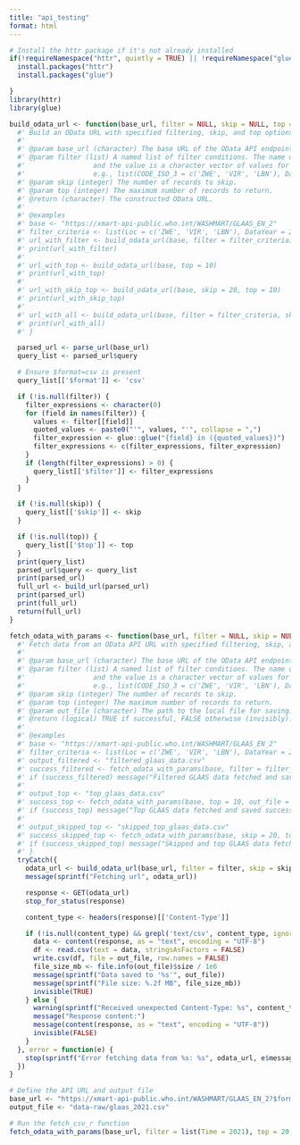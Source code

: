 ```yaml
---
title: "api_testing"
format: html
---
```


```r
# Install the httr package if it's not already installed
if(!requireNamespace("httr", quietly = TRUE) || !requireNamespace("glue", quietly = TRUE)){
  install.packages("httr")
  install.packages("glue")

}
library(httr)
library(glue)

build_odata_url <- function(base_url, filter = NULL, skip = NULL, top = NULL) {
  #' Build an OData URL with specified filtering, skip, and top options.
  #'
  #' @param base_url (character) The base URL of the OData API endpoint.
  #' @param filter (list) A named list of filter conditions. The name of the list element is the field,
  #'                 and the value is a character vector of values for 'in' filtering.
  #'                 e.g., list(CODE_ISO_3 = c('ZWE', 'VIR', 'LBN'), DataYear = 2022).
  #' @param skip (integer) The number of records to skip.
  #' @param top (integer) The maximum number of records to return.
  #' @return (character) The constructed OData URL.
  #'
  #' @examples
  #' base <- "https://xmart-api-public.who.int/WASHMART/GLAAS_EN_2"
  #' filter_criteria <- list(Loc = c('ZWE', 'VIR', 'LBN'), DataYear = 2021)
  #' url_with_filter <- build_odata_url(base, filter = filter_criteria)
  #' print(url_with_filter)
  #'
  #' url_with_top <- build_odata_url(base, top = 10)
  #' print(url_with_top)
  #'
  #' url_with_skip_top <- build_odata_url(base, skip = 20, top = 10)
  #' print(url_with_skip_top)
  #'
  #' url_with_all <- build_odata_url(base, filter = filter_criteria, skip = 20, top = 10)
  #' print(url_with_all)
  #' }

  parsed_url <- parse_url(base_url)
  query_list <- parsed_url$query

  # Ensure $format=csv is present
  query_list[['$format']] <- 'csv'

  if (!is.null(filter)) {
    filter_expressions <- character(0)
    for (field in names(filter)) {
      values <- filter[[field]]
      quoted_values <- paste0("'", values, "'", collapse = ",")
      filter_expression <- glue::glue("{field} in ({quoted_values})")
      filter_expressions <- c(filter_expressions, filter_expression)
    }
    if (length(filter_expressions) > 0) {
      query_list[['$filter']] <- filter_expressions
    }
  }

  if (!is.null(skip)) {
    query_list[['$skip']] <- skip
  }

  if (!is.null(top)) {
    query_list[['$top']] <- top
  }
  print(query_list)
  parsed_url$query <- query_list
  print(parsed_url)
  full_url <- build_url(parsed_url)
  print(parsed_url)
  print(full_url)
  return(full_url)
}
```

```r
fetch_odata_with_params <- function(base_url, filter = NULL, skip = NULL, top = NULL, out_file) {
  #' Fetch data from an OData API URL with specified filtering, skip, and top options, and save to a local file.
  #'
  #' @param base_url (character) The base URL of the OData API endpoint.
  #' @param filter (list) A named list of filter conditions. The name of the list element is the field,
  #'                 and the value is a character vector of values for 'in' filtering.
  #'                 e.g., list(CODE_ISO_3 = c('ZWE', 'VIR', 'LBN'), DataYear = 2022).
  #' @param skip (integer) The number of records to skip.
  #' @param top (integer) The maximum number of records to return.
  #' @param out_file (character) The path to the local file for saving.
  #' @return (logical) TRUE if successful, FALSE otherwise (invisibly).
  #'
  #' @examples
  #' base <- "https://xmart-api-public.who.int/WASHMART/GLAAS_EN_2"
  #' filter_criteria <- list(Loc = c('ZWE', 'VIR', 'LBN'), DataYear = 2021)
  #' output_filtered <- "filtered_glaas_data.csv"
  #' success_filtered <- fetch_odata_with_params(base, filter = filter_criteria, out_file = output_filtered)
  #' if (success_filtered) message("Filtered GLAAS data fetched and saved successfully!")
  #'
  #' output_top <- "top_glaas_data.csv"
  #' success_top <- fetch_odata_with_params(base, top = 10, out_file = output_top)
  #' if (success_top) message("Top GLAAS data fetched and saved successfully!")
  #'
  #' output_skipped_top <- "skipped_top_glaas_data.csv"
  #' success_skipped_top <- fetch_odata_with_params(base, skip = 20, top = 10, out_file = output_skipped_top)
  #' if (success_skipped_top) message("Skipped and top GLAAS data fetched and saved successfully!")
  #' }
  tryCatch({
    odata_url <- build_odata_url(base_url, filter = filter, skip = skip, top = top)
    message(sprintf("Fetching url", odata_url))

    response <- GET(odata_url)
    stop_for_status(response)

    content_type <- headers(response)[['Content-Type']]

    if (!is.null(content_type) && grepl('text/csv', content_type, ignore.case = TRUE)) {
      data <- content(response, as = "text", encoding = "UTF-8")
      df <- read.csv(text = data, stringsAsFactors = FALSE)
      write.csv(df, file = out_file, row.names = FALSE)
      file_size_mb <- file.info(out_file)$size / 1e6
      message(sprintf("Data saved to '%s'", out_file))
      message(sprintf("File size: %.2f MB", file_size_mb))
      invisible(TRUE)
    } else {
      warning(sprintf("Received unexpected Content-Type: %s", content_type %||% "NULL"))
      message("Response content:")
      message(content(response, as = "text", encoding = "UTF-8"))
      invisible(FALSE)
    }
  }, error = function(e) {
    stop(sprintf("Error fetching data from %s: %s", odata_url, e$message))
  })
}
```

```r
# Define the API URL and output file
base_url <- "https://xmart-api-public.who.int/WASHMART/GLAAS_EN_2?$format=csv"
output_file <- "data-raw/glaas_2021.csv"

# Run the fetch_csv_r function
fetch_odata_with_params(base_url, filter = list(Time = 2021), top = 20, out_file = output_file)
```

